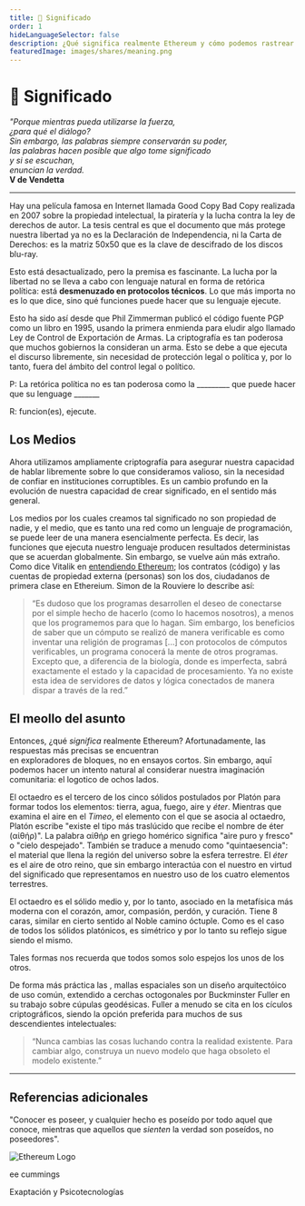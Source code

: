 ```yaml
---
title: 🤯 Significado
order: 1
hideLanguageSelector: false
description: ¿Qué significa realmente Ethereum y cómo podemos rastrear el desarrollo de las ideas detrás de él a lo largo de la historia?
featuredImage: images/shares/meaning.png
---
```


# 🤯 Significado

<InfoBlock>

_"Porque mientras pueda utilizarse la fuerza,_   
_¿para qué el diálogo?_  
_Sin embargo, las palabras siempre conservarán su poder,_  
_las palabras hacen posible que algo tome significado_  
_y si se escuchan,_  
_enuncian la verdad._  
**V de Vendetta**  

</InfoBlock>

---

Hay una película famosa en Internet llamada <Link to="https://www.youtube.com/watch?v=ByY6j0qzOyM" >Good Copy Bad Copy</Link> 
realizada en 2007 sobre la propiedad intelectual, la piratería y la lucha contra la ley de derechos de autor. La tesis central 
es que el documento que más protege nuestra libertad ya no es la Declaración
de Independencia, ni la Carta de Derechos: es la matriz 50x50 que es la clave de descifrado de los discos blu-ray.

Esto está desactualizado, pero la premisa es fascinante. La lucha por la libertad no se lleva a cabo 
con lenguaje natural en forma de retórica política: está **desmenuzado en protocolos técnicos**. 
Lo que más importa no es lo que dice, sino qué funciones puede hacer que su lenguaje ejecute.

Esto ha sido así desde que Phil Zimmerman publicó  el código fuente <Link to="https://books.google.co.za/books/about/PGP_Source_Code_and_Internals.html?id=xR4ZAQAAIAAJ&redir_esc=y" >PGP como un libro</Link> 
en 1995, usando la primera enmienda para eludir algo llamado Ley de Control de Exportación de Armas.
La criptografía es tan poderosa que muchos gobiernos la consideran un arma. Esto se 
debe a que ejecuta el discurso libremente, sin necesidad de protección legal o política y,
por lo tanto, fuera del ámbito del control legal o político.

<Flash>

<Card>

P: La retórica política no es tan poderosa como la \_\_\_\_\_\_\_\_\_ que puede hacer que su lenguage \_\_\_\_\_\_\_

R: funcion(es), ejecute.

</Card>

</Flash>

## Los Medios

Ahora utilizamos ampliamente criptografía para asegurar nuestra capacidad de hablar libremente sobre
lo que consideramos valioso, sin la necesidad de confiar en instituciones corruptibles. Es un cambio profundo
en la evolución de nuestra capacidad de crear significado, en el sentido más general. 

Los medios por los cuales creamos tal significado no son propiedad de nadie, y el medio, que es 
tanto una red como un lenguaje de programación, se puede leer de una manera esencialmente perfecta. Es decir, las
funciones que ejecuta nuestro lenguaje producen resultados deterministas que se acuerdan globalmente. 
Sin embargo, se vuelve aún más extraño. Como dice Vitalik en [entendiendo Ethereum](/learn/module-1/understanding-ethereum); 
los contratos (código) y las cuentas de propiedad externa (personas) son los dos, ciudadanos de primera clase en Ethereium. 
Simon de la Rouviere lo describe así:

> “Es dudoso que los programas desarrollen el deseo de conectarse por el simple hecho de hacerlo (como lo hacemos nosotros), 
a menos que los programemos para que lo hagan. Sim embargo, los beneficios de saber que un cómputo se realizó de manera 
verificable es como inventar una religión de programas [...] con protocolos de cómputos 
verificables, un programa conocerá la mente de otros programas. Excepto que, a diferencia de la biología, donde es 
imperfecta, sabrá exactamente el estado y la capacidad de procesamiento. Ya no existe esta idea 
de servidores de datos y lógica conectados de manera dispar a través de la red.”

## El meollo del asunto

Entonces, ¿qué *significa* realmente Ethereum? Afortunadamente, las respuestas más precisas se encuentran  
en exploradores de bloques, no en ensayos cortos. Sin embargo, aquī podemos hacer un intento natural al 
considerar nuestra imaginación comunitaria: el logotico de ochos lados. 

El <Link to="https://es.wikipedia.org/wiki/Octaedro">octaedro</Link> es el tercero 
de los <Link to="https://es.wikipedia.org/wiki/Sólidos_platónicos">cinco sólidos</Link> postulados 
por Platón para formar todos los elementos: tierra, agua, fuego, aire y *éter*. Mientras que examina el aire en el 
*Timeo*, el elemento con el que se asocia al octaedro, Platón escribe "existe el tipo más
traslúcido que recibe el nombre de éter (αἰθήρ)". La palabra αἰθήρ en griego homérico 
significa "aire puro y fresco" o "cielo despejado". También se traduce a menudo como "quintaesencia": el material 
que llena la región del universo sobre la esfera terrestre. El *éter* es el aire de 
otro reino, que sin embargo interactúa con el nuestro en virtud del significado que representamos 
en nuestro uso de los cuatro elementos terrestres.  

El octaedro es el sólido medio y, por lo tanto, asociado en la metafísica más moderna con 
el corazón, amor, compasión, perdón, y curación. Tiene 8 caras, similar en cierto sentido 
al <Link to="https://es.wikipedia.org/wiki/Noble_camino_óctuple" >Noble camino óctuple</Link>. 
Como es el caso de todos los sólidos platónicos, es simétrico y por lo tanto su reflejo sigue siendo el mismo.  

Tales formas nos recuerda que todos somos solo espejos los unos de los otros. 

De forma más práctica las , <Link to="https://es.wikipedia.org/wiki/Malla_espacial">mallas espaciales</Link> son un diseño arquitectóico de uso común, extendido a <Link to="https://tinyurl.com/mister-fuller">cerchas octogonales por Buckminster Fuller</Link> en su trabajo sobre cúpulas geodésicas. Fuller a menudo se cita en los cículos criptográficos, siendo la opción preferida 
para muchos de sus descendientes intelectuales: 

> “Nunca cambias las cosas luchando contra la realidad existente. Para cambiar algo, construya un nuevo 
modelo que haga obsoleto el modelo existente.”

---

## Referencias adicionales

<InfoBlock>

<Box>

"Conocer es poseer, y cualquier hecho es poseído por todo aquel que conoce, mientras que aquellos que *sienten* la verdad son poseídos, no poseedores".

![Ethereum Logo](/images/ethereum.png)

<Link to="https://www.youtube.com/watch?v=kffo3pxNO7c" >ee cummings</Link>

</Box>

</InfoBlock>

<List>

<Link to="https://www.youtube.com/watch?v=54l8_ewcOlY&list=PLND1JCRq8Vuh3f0P5qjrSdb5eC1ZfZwWJ">

Exaptación y Psicotecnologías 

</Link>

</List>